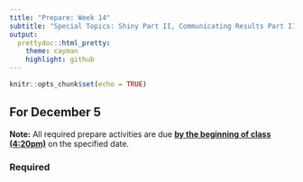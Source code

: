 ```yaml
---
title: "Prepare: Week 14"
subtitle: "Special Topics: Shiny Part II, Communicating Results Part II"
output: 
  prettydoc::html_pretty:
    theme: cayman
    highlight: github
---
```


```r
knitr::opts_chunk$set(echo = TRUE)
```


## For December 5

**Note:** All required prepare activities are due **<u>by the beginning of class (4:20pm)</u>** on the specified date.

### Required







